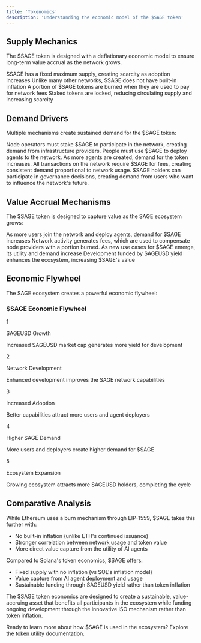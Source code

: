 ```yaml
---
title: 'Tokenomics'
description: 'Understanding the economic model of the $SAGE token'
---
```


## Supply Mechanics

The $SAGE token is designed with a deflationary economic model to ensure long-term value accrual as the network grows.

<CardGroup cols={2}>
  <Card title="Fixed Supply" icon="coins" color="#eab308">
    $SAGE has a fixed maximum supply, creating scarcity as adoption increases
  </Card>
  <Card title="No Inflation" icon="chart-line-down" color="#059669">
    Unlike many other networks, $SAGE does not have built-in inflation
  </Card>
  <Card title="Burn Mechanism" icon="fire" color="#ef4444">
    A portion of $SAGE tokens are burned when they are used to pay for network fees
  </Card>
  <Card title="Staking Lockups" icon="lock" color="#64748b">
    Staked tokens are locked, reducing circulating supply and increasing scarcity
  </Card>
</CardGroup>

## Demand Drivers

Multiple mechanisms create sustained demand for the $SAGE token:

<AccordionGroup>
  <Accordion icon="server" title="Node Operation">
    Node operators must stake $SAGE to participate in the network, creating demand from infrastructure providers.
  </Accordion>
  <Accordion icon="robot" title="Agent Deployment">
    People must use $SAGE to deploy agents to the network. As more agents are created, demand for the token increases.
  </Accordion>
  <Accordion icon="money-bill" title="Transaction Fees">
    All transactions on the network require $SAGE for fees, creating consistent demand proportional to network usage.
  </Accordion>
  <Accordion icon="users" title="Governance Participation">
    $SAGE holders can participate in governance decisions, creating demand from users who want to influence the network's future.
  </Accordion>
</AccordionGroup>

## Value Accrual Mechanisms

The $SAGE token is designed to capture value as the SAGE ecosystem grows:

<Steps>
  <Step title="Network Growth">
    As more users join the network and deploy agents, demand for $SAGE increases
  </Step>
  <Step title="Fee Generation">
    Network activity generates fees, which are used to compensate node providers with a portion burned.
  </Step>
  <Step title="Utility Expansion">
    As new use cases for $SAGE emerge, its utility and demand increase
  </Step>
  <Step title="Ecosystem Development">
    Development funded by SAGEUSD yield enhances the ecosystem, increasing $SAGE's value
  </Step>
</Steps>

## Economic Flywheel

The SAGE ecosystem creates a powerful economic flywheel:

<Frame>
  <div className="bg-gray-100 dark:bg-gray-800 p-6 rounded-lg">
    <h3 className="text-lg font-bold mb-4">$SAGE Economic Flywheel</h3>
    <div className="space-y-4">
      <div className="flex items-center space-x-4">
        <div className="w-10 h-10 rounded-full bg-green-500 flex items-center justify-center text-white">1</div>
        <div>
          <p className="font-bold">SAGEUSD Growth</p>
          <p>Increased SAGEUSD market cap generates more yield for development</p>
        </div>
      </div>
      <div className="flex items-center space-x-4">
        <div className="w-10 h-10 rounded-full bg-green-500 flex items-center justify-center text-white">2</div>
        <div>
          <p className="font-bold">Network Development</p>
          <p>Enhanced development improves the SAGE network capabilities</p>
        </div>
      </div>
      <div className="flex items-center space-x-4">
        <div className="w-10 h-10 rounded-full bg-green-500 flex items-center justify-center text-white">3</div>
        <div>
          <p className="font-bold">Increased Adoption</p>
          <p>Better capabilities attract more users and agent deployers</p>
        </div>
      </div>
      <div className="flex items-center space-x-4">
        <div className="w-10 h-10 rounded-full bg-green-500 flex items-center justify-center text-white">4</div>
        <div>
          <p className="font-bold">Higher SAGE Demand</p>
          <p>More users and deployers create higher demand for $SAGE</p>
        </div>
      </div>
      <div className="flex items-center space-x-4">
        <div className="w-10 h-10 rounded-full bg-green-500 flex items-center justify-center text-white">5</div>
        <div>
          <p className="font-bold">Ecosystem Expansion</p>
          <p>Growing ecosystem attracts more SAGEUSD holders, completing the cycle</p>
        </div>
      </div>
    </div>
  </div>
</Frame>

## Comparative Analysis

<Tabs>
  <Tab title="SAGE vs ETH">
    <div className="space-y-4">
      <p>While Ethereum uses a burn mechanism through EIP-1559, $SAGE takes this further with:</p>
      <ul className="list-disc pl-6">
        <li>No built-in inflation (unlike ETH's continued issuance)</li>
        <li>Stronger correlation between network usage and token value</li>
        <li>More direct value capture from the utility of AI agents</li>
      </ul>
    </div>
  </Tab>
  <Tab title="SAGE vs SOL">
    <div className="space-y-4">
      <p>Compared to Solana's token economics, $SAGE offers:</p>
      <ul className="list-disc pl-6">
        <li>Fixed supply with no inflation (vs SOL's inflation model)</li>
        <li>Value capture from AI agent deployment and usage</li>
        <li>Sustainable funding through SAGEUSD yield rather than token inflation</li>
      </ul>
    </div>
  </Tab>
</Tabs>

<Note>
  The $SAGE token economics are designed to create a sustainable, value-accruing asset that benefits all participants in the ecosystem while funding ongoing development through the innovative ISO mechanism rather than token inflation.
</Note>

Ready to learn more about how $SAGE is used in the ecosystem? Explore the [token utility](/token/utility) documentation. 